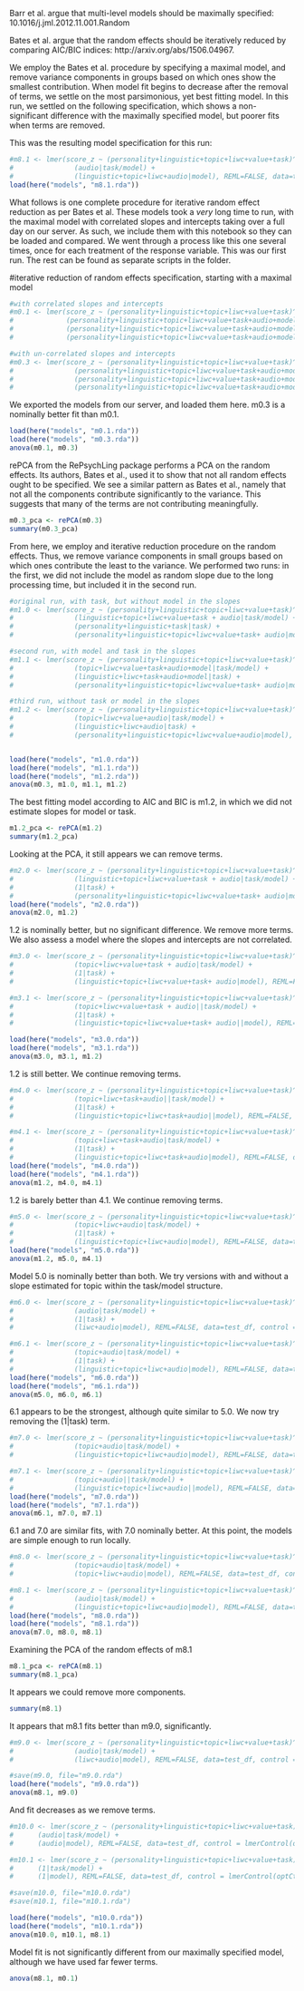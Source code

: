 Barr et al. argue that multi-level models should be maximally specified:
10.1016/j.jml.2012.11.001.Random

Bates et al. argue that the random effects should be iteratively reduced by comparing AIC/BIC indices:
http://arxiv.org/abs/1506.04967. 

We employ the Bates et al. procedure by specifying a maximal model, and remove variance components in groups based on which ones show the smallest contribution. When model fit begins to decrease after the removal of terms, we settle on the most parsimonious, yet best fitting model. In this run, we settled on the following specification, which shows a non-significant difference with the maximally specified model, but poorer fits when terms are removed. 


This was the resulting model specification for this run:
```r
#m8.1 <- lmer(score_z ~ (personality+linguistic+topic+liwc+value+task)^6 + audio +
#               (audio|task/model) +
#               (linguistic+topic+liwc+audio|model), REML=FALSE, data=test_df, control = lmerControl(optCtrl = list(maxfun = 100000)))
load(here("models", "m8.1.rda"))
```

What follows is one complete procedure for iterative random effect reduction as per Bates et al. These models took a *very* long time to run, with the maximal model with correlated slopes and intercepts taking over a full day on our server. As such, we include them with this notebook so they can be loaded and compared. We went through a process like this one several times, once for each treatment of the response variable. This was our first run. The rest can be found as separate scripts in the folder. 

#iterative reduction of random effects specification, starting with a maximal model
```r
#with correlated slopes and intercepts
#m0.1 <- lmer(score_z ~ (personality+linguistic+topic+liwc+value+task)^6 + audio +
#             (personality+linguistic+topic+liwc+value+task+audio+model|task/model) + 
#             (personality+linguistic+topic+liwc+value+task+audio+model|task) + 
#             (personality+linguistic+topic+liwc+value+task+audio+model|model), REML=FALSE, data=test_df, #control = lmerControl(optCtrl = list(maxfun = 100000)))

#with un-correlated slopes and intercepts
#m0.3 <- lmer(score_z ~ (personality+linguistic+topic+liwc+value+task)^6 + audio +
#               (personality+linguistic+topic+liwc+value+task+audio+model||task/model) + 
#               (personality+linguistic+topic+liwc+value+task+audio+model||task) + 
#               (personality+linguistic+topic+liwc+value+task+audio+model||model), REML=FALSE, data=test_df, #control = lmerControl(optCtrl = list(maxfun = 100000)))
```
We exported the models from our server, and loaded them here. m0.3 is a nominally better fit than m0.1. 
```r
load(here("models", "m0.1.rda"))
load(here("models", "m0.3.rda"))
anova(m0.1, m0.3)
```

rePCA from the RePsychLing package performs a PCA on the random effects. Its authors, Bates et al., used it to show that not all random effects ought to be specified. We see a similar pattern as Bates et al., namely that not all the components contribute significantly to the variance. This suggests that many of the terms are not contributing meaningfully. 

```r
m0.3_pca <- rePCA(m0.3)
summary(m0.3_pca)
```
From here, we employ and iterative reduction procedure on the random effects. Thus, we remove variance components in small groups based on which ones contribute the least to the variance. We performed two runs: in the first, we did not include the model as random slope due to the long processing time, but included it in the second run.  

```r
#original run, with task, but without model in the slopes
#m1.0 <- lmer(score_z ~ (personality+linguistic+topic+liwc+value+task)^6 + audio +
#               (linguistic+topic+liwc+value+task + audio|task/model) + 
#               (personality+linguistic+task|task) + 
#               (personality+linguistic+topic+liwc+value+task+ audio|model), REML=FALSE, data=test_df, control = lmerControl(optCtrl #= list(maxfun = 100000)))

#second run, with model and task in the slopes
#m1.1 <- lmer(score_z ~ (personality+linguistic+topic+liwc+value+task)^6 + audio +
#               (topic+liwc+value+task+audio+model|task/model) +
#               (linguistic+liwc+task+audio+model|task) +
#               (personality+linguistic+topic+liwc+value+task+ audio|model), REML=FALSE, data=test_df, control = lmerControl(optCtrl #= list(maxfun = 100000)))

#third run, without task or model in the slopes
#m1.2 <- lmer(score_z ~ (personality+linguistic+topic+liwc+value+task)^6+audio+
#               (topic+liwc+value+audio|task/model) +
#               (linguistic+liwc+audio|task) +
#               (personality+linguistic+topic+liwc+value+audio|model), REML=FALSE, data=test_df, control = lmerControl(optCtrl = #list(maxfun = 100000)))


load(here("models", "m1.0.rda"))
load(here("models", "m1.1.rda"))
load(here("models", "m1.2.rda"))
anova(m0.3, m1.0, m1.1, m1.2)
```
The best fitting model according to AIC and BIC is m1.2, in which we did not estimate slopes for model or task. 
```r
m1.2_pca <- rePCA(m1.2)
summary(m1.2_pca)
```
Looking at the PCA, it still appears we can remove terms. 

```r
#m2.0 <- lmer(score_z ~ (personality+linguistic+topic+liwc+value+task)^6 + audio +
#               (linguistic+topic+liwc+value+task + audio|task/model) + 
#               (1|task) + 
#               (personality+linguistic+topic+liwc+value+task+ audio|model), REML=FALSE, data=test_df, control = lmerControl(optCtrl #= list(maxfun = 100000)))
load(here("models", "m2.0.rda"))
anova(m2.0, m1.2)
```

1.2 is nominally better, but no significant difference. We remove more terms. We also assess a model where the slopes and intercepts are not correlated. 
```r
#m3.0 <- lmer(score_z ~ (personality+linguistic+topic+liwc+value+task)^6 + audio +
#               (topic+liwc+value+task + audio|task/model) + 
#               (1|task) + 
#               (linguistic+topic+liwc+value+task+ audio|model), REML=FALSE, data=test_df, control = lmerControl(optCtrl = #list(maxfun = 100000)))

#m3.1 <- lmer(score_z ~ (personality+linguistic+topic+liwc+value+task)^6 + audio +
#               (topic+liwc+value+task + audio||task/model) + 
#               (1|task) + 
#               (linguistic+topic+liwc+value+task+ audio||model), REML=FALSE, data=test_df, control = lmerControl(optCtrl = #list(maxfun = 100000)))

load(here("models", "m3.0.rda"))
load(here("models", "m3.1.rda"))
anova(m3.0, m3.1, m1.2)
```
1.2 is still better. We continue removing terms. 
```r
#m4.0 <- lmer(score_z ~ (personality+linguistic+topic+liwc+value+task)^6 + audio +
#               (topic+liwc+task+audio||task/model) + 
#               (1|task) + 
#               (linguistic+topic+liwc+task+audio||model), REML=FALSE, data=test_df, control = lmerControl(optCtrl = list(maxfun = #100000)))

#m4.1 <- lmer(score_z ~ (personality+linguistic+topic+liwc+value+task)^6 + audio +
#               (topic+liwc+task+audio|task/model) + 
#               (1|task) + 
#               (linguistic+topic+liwc+task+audio|model), REML=FALSE, data=test_df, control = lmerControl(optCtrl = list(maxfun = #100000)))
load(here("models", "m4.0.rda"))
load(here("models", "m4.1.rda"))
anova(m1.2, m4.0, m4.1)
```
1.2 is barely better than 4.1. We continue removing terms. 
```r
#m5.0 <- lmer(score_z ~ (personality+linguistic+topic+liwc+value+task)^6 + audio +
#               (topic+liwc+audio|task/model) + 
#               (1|task) + 
#               (linguistic+topic+liwc+audio|model), REML=FALSE, data=test_df, control = lmerControl(optCtrl = list(maxfun = #100000)))
load(here("models", "m5.0.rda"))
anova(m1.2, m5.0, m4.1)
```
Model 5.0 is nominally better than both. We try versions with and without a slope estimated for topic within the task/model structure. 

```r
#m6.0 <- lmer(score_z ~ (personality+linguistic+topic+liwc+value+task)^6 + audio +
#               (audio|task/model) + 
#               (1|task) + 
#               (liwc+audio|model), REML=FALSE, data=test_df, control = lmerControl(optCtrl = list(maxfun = 100000)))

#m6.1 <- lmer(score_z ~ (personality+linguistic+topic+liwc+value+task)^6 + audio +
#               (topic+audio|task/model) + 
#               (1|task) + 
#               (linguistic+topic+liwc+audio|model), REML=FALSE, data=test_df, control = lmerControl(optCtrl = list(maxfun = #100000)))
load(here("models", "m6.0.rda"))
load(here("models", "m6.1.rda"))
anova(m5.0, m6.0, m6.1)
```
6.1 appears to be the strongest, although quite similar to 5.0. We now try removing the (1|task) term. 

```r
#m7.0 <- lmer(score_z ~ (personality+linguistic+topic+liwc+value+task)^6 + audio +
#               (topic+audio|task/model) + 
#               (linguistic+topic+liwc+audio|model), REML=FALSE, data=test_df, control = lmerControl(optCtrl = list(maxfun = #100000)))

#m7.1 <- lmer(score_z ~ (personality+linguistic+topic+liwc+value+task)^6 + audio +
#               (topic+audio||task/model) + 
#               (linguistic+topic+liwc+audio||model), REML=FALSE, data=test_df, control = lmerControl(optCtrl = list(maxfun = #100000)))
load(here("models", "m7.0.rda"))
load(here("models", "m7.1.rda"))
anova(m6.1, m7.0, m7.1)
```
6.1 and 7.0 are similar fits, with 7.0 nominally better. At this point, the models are simple enough to run locally. 

```r
#m8.0 <- lmer(score_z ~ (personality+linguistic+topic+liwc+value+task)^6 + audio +
#               (topic+audio|task/model) + 
#               (topic+liwc+audio|model), REML=FALSE, data=test_df, control = lmerControl(optCtrl = list(maxfun = 100000)))

#m8.1 <- lmer(score_z ~ (personality+linguistic+topic+liwc+value+task)^6 + audio +
#               (audio|task/model) +
#               (linguistic+topic+liwc+audio|model), REML=FALSE, data=test_df, control = lmerControl(optCtrl = list(maxfun = #100000)))
load(here("models", "m8.0.rda"))
load(here("models", "m8.1.rda"))
anova(m7.0, m8.0, m8.1)
```
Examining the PCA of the random effects of m8.1
```r
m8.1_pca <- rePCA(m8.1)
summary(m8.1_pca)
```
It appears we could remove more components. 
```r
summary(m8.1)
```
It appears that m8.1 fits better than m9.0, significantly. 
```r
#m9.0 <- lmer(score_z ~ (personality+linguistic+topic+liwc+value+task)^6 + audio +
#               (audio|task/model) + 
#               (liwc+audio|model), REML=FALSE, data=test_df, control = lmerControl(optCtrl = list(maxfun = 100000)))

#save(m9.0, file="m9.0.rda")
load(here("models", "m9.0.rda"))
anova(m8.1, m9.0)
```
And fit decreases as we remove terms. 

```r
#m10.0 <- lmer(score_z ~ (personality+linguistic+topic+liwc+value+task)^6 + audio +
#      (audio|task/model) + 
#      (audio|model), REML=FALSE, data=test_df, control = lmerControl(optCtrl = list(maxfun = 100000)))

#m10.1 <- lmer(score_z ~ (personality+linguistic+topic+liwc+value+task)^6 + audio +
#      (1|task/model) + 
#      (1|model), REML=FALSE, data=test_df, control = lmerControl(optCtrl = list(maxfun = 100000)))

#save(m10.0, file="m10.0.rda")
#save(m10.1, file="m10.1.rda")

load(here("models", "m10.0.rda"))
load(here("models", "m10.1.rda"))
anova(m10.0, m10.1, m8.1)
```
Model fit is not significantly different from our maximally specified model, although we have used far fewer terms. 
```r
anova(m8.1, m0.1)
```

